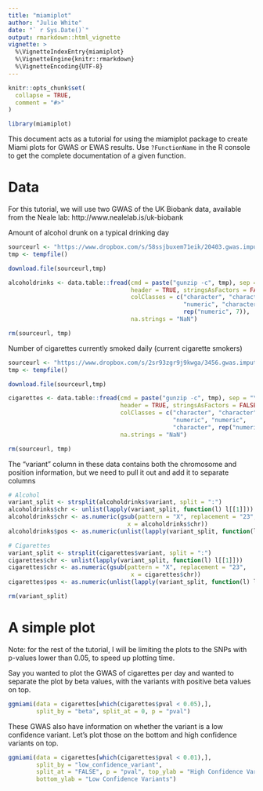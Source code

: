 ```yaml
---
title: "miamiplot"
author: "Julie White"
date: "` r Sys.Date()`"
output: rmarkdown::html_vignette
vignette: >
  %\VignetteIndexEntry{miamiplot}
  %\VignetteEngine{knitr::rmarkdown}
  %\VignetteEncoding{UTF-8}
---
```


```r
knitr::opts_chunk$set(
  collapse = TRUE,
  comment = "#>"
)
```

```r
library(miamiplot)
```

This document acts as a tutorial for using the miamiplot package to create Miami
plots for GWAS or EWAS results. Use `?FunctionName` in the R console to get the 
complete documentation of a given function.

# Data
For this tutorial, we will use two GWAS of the UK Biobank data, available from 
the Neale lab: http://www.nealelab.is/uk-biobank

Amount of alcohol drunk on a typical drinking day
```r
sourceurl <- "https://www.dropbox.com/s/58ssjbuxem71eik/20403.gwas.imputed_v3.both_sexes.tsv.bgz?dl=1"
tmp <- tempfile()

download.file(sourceurl,tmp)

alcoholdrinks <- data.table::fread(cmd = paste("gunzip -c", tmp), sep = "\t",
                                   header = TRUE, stringsAsFactors = FALSE,
                                   colClasses = c("character", "character", 
                                                  "numeric", "character",
                                                  rep("numeric", 7)),
                                   na.strings = "NaN")

rm(sourceurl, tmp)
```

Number of cigarettes currently smoked daily (current cigarette smokers)
```r
sourceurl <- "https://www.dropbox.com/s/2sr93zgr9j9kwga/3456.gwas.imputed_v3.both_sexes.tsv.bgz?dl=1"
tmp <- tempfile()

download.file(sourceurl,tmp)

cigarettes <- data.table::fread(cmd = paste("gunzip -c", tmp), sep = "\t", 
                                header = TRUE, stringsAsFactors = FALSE, 
                                colClasses = c("character", "character", 
                                               "numeric", "numeric", 
                                               "character", rep("numeric", 7)), 
                                na.strings = "NaN")

rm(sourceurl, tmp)
```

The "variant" column in these data contains both the chromosome and position 
information, but we need to pull it out and add it to separate columns
```r
# Alcohol
variant_split <- strsplit(alcoholdrinks$variant, split = ":")
alcoholdrinks$chr <- unlist(lapply(variant_split, function(l) l[[1]]))
alcoholdrinks$chr <- as.numeric(gsub(pattern = "X", replacement = "23", 
                                  x = alcoholdrinks$chr))
alcoholdrinks$pos <- as.numeric(unlist(lapply(variant_split, function(l) l[[2]])))

# Cigarettes
variant_split <- strsplit(cigarettes$variant, split = ":")
cigarettes$chr <- unlist(lapply(variant_split, function(l) l[[1]]))
cigarettes$chr <- as.numeric(gsub(pattern = "X", replacement = "23", 
                                   x = cigarettes$chr))
cigarettes$pos <- as.numeric(unlist(lapply(variant_split, function(l) l[[2]])))

rm(variant_split)
```

# A simple plot
Note: for the rest of the tutorial, I will be limiting the plots to the SNPs 
with p-values lower than 0.05, to speed up plotting time. 

Say you wanted to plot the GWAS of cigarettes per day and wanted to separate
the plot by beta values, with the variants with positive beta values on top.
```r
ggmiami(data = cigarettes[which(cigarettes$pval < 0.05),], 
        split_by = "beta", split_at = 0, p = "pval")
```

These GWAS also have information on whether the variant is a low confidence 
variant. Let's plot those on the bottom and high confidence variants on top. 
```r
ggmiami(data = cigarettes[which(cigarettes$pval < 0.01),], 
        split_by = "low_confidence_variant", 
        split_at = "FALSE", p = "pval", top_ylab = "High Confidence Variants",
        bottom_ylab = "Low Confidence Variants")
```



